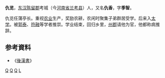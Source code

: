 '''仇览'''，[[东汉|东汉]][[陈留郡|陈留郡]]考城（今[[河南省|河南省]][[兰考县|兰考县]]）人，又名'''仇香'''，字'''季智'''。

仇览任蒲亭长。重视[[农业|农业]]生产，奖励农耕，农闲时聚集子弟群居受学。后来入[[太学|太学]]。被[[郭泰_(东汉)|郭泰]]、[[符融|符融]]等学者推崇。学业结束，回归乡里，[[州|州]][[郡|郡]]请他为官，他都称病推辞。

== 参考資料 ==
*《[[後漢書|後漢書]]》
 
[[Category:兰考人|Q]]
[[Category:东汉地方官员|Q]]
[[Category:汉朝经学家|Q]]
[[Category:仇姓|L]]